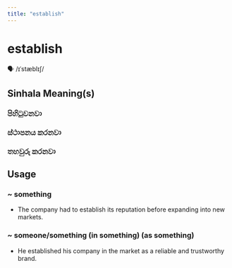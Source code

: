 ```yaml
---
title: "establish"
---
```


# establish

🗣️ /ɪˈstæblɪʃ/

## Sinhala Meaning(s)

### පිහිටුවනවා
### ස්ථාපනය කරනවා
### තහවුරු කරනවා

## Usage

### ~ something

- The company had to establish its reputation before expanding into new markets.


### ~ someone/something (in something) (as something)

- He established his company in the market as a reliable and trustworthy brand.

